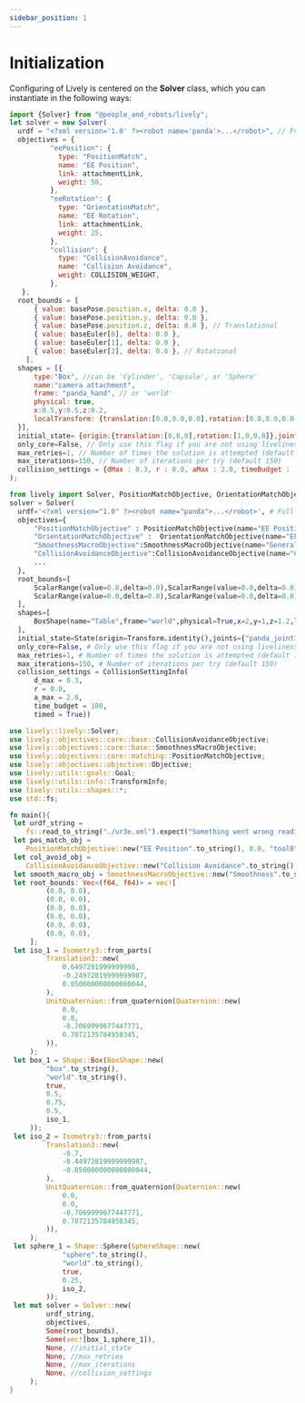```yaml
---
sidebar_position: 1
---
```


# Initialization 

Configuring of Lively is centered on the **Solver** class, which you can instantiate in the following ways:





<Tabs>
  <TabItem value="js" label="Javascript">

  ```js
  import {Solver} from "@people_and_robots/lively";
  let solver = new Solver(
    urdf = "<?xml version='1.0' ?><robot name='panda'>...</robot>", // Full urdf as a string
    objectives = {
            "eePosition": {
              type: "PositionMatch",
              name: "EE Position",
              link: attachmentLink,
              weight: 50,
            },
            "eeRotation": {
              type: "OrientationMatch",
              name: "EE Rotation",
              link: attachmentLink,
              weight: 25,
            },
            "collision": {
              type: "CollisionAvoidance",
              name: "Collision Avoidance",
              weight: COLLISION_WEIGHT,
            },
     },
    root_bounds = [
        { value: basePose.position.x, delta: 0.0 },
        { value: basePose.position.y, delta: 0.0 },
        { value: basePose.position.z, delta: 0.0 }, // Translational
        { value: baseEuler[0], delta: 0.0 },
        { value: baseEuler[1], delta: 0.0 },
        { value: baseEuler[2], delta: 0.0 }, // Rotational
      ],
    shapes = [{
        type:"Box", //can be 'Cylinder', 'Capsule', or 'Sphere'
        name:"camera attachment",
        frame: "panda_hand", // or 'world'
        physical: true,
        x:0.5,y:0.5,z:0.2,
        localTransform: {translation:[0.0,0.0,0.0],rotation:[0.0,0.0,0.0,1.0]} // [x, y, z, w] ordering for quaternion
    }],
    initial_state= {origin:{translation:[0,0,0],rotation:[1,0,0,0]},joints:{panda_joint1:0.0,panda_joint2:0.0}}, // Optional
    only_core=False, // Only use this flag if you are not using liveliness objectives and want a slight speed-up.
    max_retries=1, // Number of times the solution is attempted (default 1)
    max_iterations=150, // Number of iterations per try (default 150)
    collision_settings = {dMax : 0.3, r : 0.0, aMax : 2.0, timeBudget : 100, timed : true}
  );
  ```

  </TabItem>
  <TabItem value="py" label="Python">

  ```py
  from lively import Solver, PositionMatchObjective, OrientationMatchObjective, SmoothnessMacroObjective, CollisionAvoidanceObjective, State, Transform, ScalarRange, BoxShape
  solver = Solver(
    urdf='<?xml version="1.0" ?><robot name="panda">...</robot>', # Full urdf as a string
    objectives={
        "PositionMatchObjective" : PositionMatchObjective(name="EE Position",link="panda_hand",weight=50),
        "OrientationMatchObjective" :  OrientationMatchObjective(name="EE Rotation",link="panda_hand",weight=25),
        "SmoothnessMacroObjective":SmoothnessMacroObjective(name="General Smoothness",weight=10),
        "CollisionAvoidanceObjective":CollisionAvoidanceObjective(name="Collision Avoidance",weight=10)
        ...
    }, 
    root_bounds=[
        ScalarRange(value=0.0,delta=0.0),ScalarRange(value=0.0,delta=0.0),ScalarRange(value=0.0,delta=0.0), # Translational, (x, y, z)
        ScalarRange(value=0.0,delta=0.0),ScalarRange(value=0.0,delta=0.0),ScalarRange(value=0.0,delta=0.0)  # Rotational, (r, p, y)
    ],
    shapes=[
        BoxShape(name="Table",frame="world",physical=True,x=2,y=1,z=1.2,local_transform=Transform.isometry())
    ], 
    initial_state=State(origin=Transform.identity(),joints={"panda_joint1":0.0,"panda_joint2":0.0,...}), # Optional
    only_core=False, # Only use this flag if you are not using liveliness objectives and want a slight speed-up.
    max_retries=1, # Number of times the solution is attempted (default 1)
    max_iterations=150, # Number of iterations per try (default 150)
    collision_settings = CollisionSettingInfo(
        d_max = 0.3, 
        r = 0.0, 
        a_max = 2.0, 
        time_budget = 100, 
        timed = True))
  ```
   </TabItem>
   <TabItem value= "rust" label="Rust"> 

   ```rust
   use lively::lively::Solver;
   use lively::objectives::core::base::CollisionAvoidanceObjective;
   use lively::objectives::core::base::SmoothnessMacroObjective;
   use lively::objectives::core::matching::PositionMatchObjective;
   use lively::objectives::objective::Objective;
   use lively::utils::goals::Goal;
   use lively::utils::info::TransformInfo;
   use lively::utils::shapes::*;
   use std::fs;

   fn main(){
    let urdf_string =
       fs::read_to_string("./ur3e.xml").expect("Something went wrong reading the file");
    let pos_match_obj =
       PositionMatchObjective::new("EE Position".to_string(), 0.0, "tool0".to_string());
    let col_avoid_obj =
       CollisionAvoidanceObjective::new("Collision Avoidance".to_string(), 20.0);
    let smooth_macro_obj = SmoothnessMacroObjective::new("Smoothness".to_string(), 30.0);
    let root_bounds: Vec<(f64, f64)> = vec![
            (0.0, 0.0),
            (0.0, 0.0),
            (0.0, 0.0),
            (0.0, 0.0),
            (0.0, 0.0),
            (0.0, 0.0),
        ];
    let iso_1 = Isometry3::from_parts(
            Translation3::new(
                0.6497281999999998,
                -0.24972819999999987,
                0.050000000000000044,
            ),
            UnitQuaternion::from_quaternion(Quaternion::new(
                0.0,
                0.0,
                -0.7069999677447771,
                0.7072135784958345,
            )),
        );
    let box_1 = Shape::Box(BoxShape::new(
            "box".to_string(),
            "world".to_string(),
            true,
            0.5,
            0.75,
            0.5,
            iso_1,
        ));  
    let iso_2 = Isometry3::from_parts(
            Translation3::new(
                -0.7,
                -0.44972819999999987,
                -0.050000000000000044,
            ),
            UnitQuaternion::from_quaternion(Quaternion::new(
                0.0,
                0.0,
                -0.7069999677447771,
                0.7072135784958345,
            )),
        );
    let sphere_1 = Shape::Sphere(SphereShape::new(
                "sphere".to_string(),
                "world".to_string(),
                true,
                0.25,
                iso_2,
            ));
    let mut solver = Solver::new(
            urdf_string,
            objectives,
            Some(root_bounds),
            Some(vec![box_1,sphere_1]),
            None, //initial_state
            None, //max_retries
            None, //max_iterations
            None, //collision_settings
        );
   }
   ``` 
   </TabItem>
</Tabs> 











